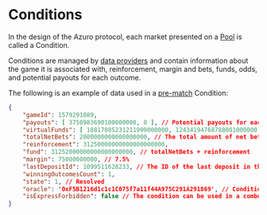 # Conditions

In the design of the Azuro protocol, each market presented on a [Pool](/knowledge-hub/how-azuro-works/components/pools) is called a Condition.

Conditions are managed by [data providers](/knowledge-hub/how-azuro-works/protocol-actors/data-providers) and contain information about the
game it is associated with, reinforcement, margin and bets, funds, odds, and potential
payouts for each outcome.

The following is an example of data used in a [pre-match](/contracts/prematch-core) Condition:

```json
{
    "gameId": 1579291089,
    "payouts": [ 3750983690100000000, 0 ], // Potential payouts for each outcome of the Condition
    "virtualFunds": [ 18817805231211999000000, 12434194768788001000000 ], // Used to calculate odds
    "totalNetBets": 2000000000000000000, // The total amount of net bets placed in the Condition
    "reinforcement": 31250000000000000000000,
    "fund": 31252000000000000000000, // totalNetBets + reinforcement
    "margin": 75000000000, // 7.5%
    "lastDepositId": 1099511628233, // The ID of the last deposit in the Liquidity Pool at the time of creating the Condition
    "winningOutcomesCount": 1,
    "state": 1, // Resolved
    "oracle": '0xF5B1216d1c1c1C075f7a11f44A975C291A291869', // Condition creator address
    "isExpressForbidden": false // The condition can be used in a combo bet
}
```
